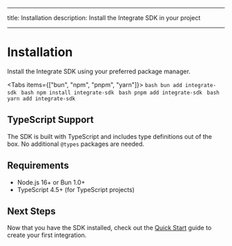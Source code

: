 
---

title: Installation
description: Install the Integrate SDK in your project

---

# Installation

Install the Integrate SDK using your preferred package manager.

<Tabs items={["bun", "npm", "pnpm", "yarn"]}>
  <Tab value="bun">```bash bun add integrate-sdk ```</Tab>
  <Tab value="npm">```bash npm install integrate-sdk ```</Tab>
  <Tab value="pnpm">```bash pnpm add integrate-sdk ```</Tab>
  <Tab value="yarn">```bash yarn add integrate-sdk ```</Tab>
</Tabs>

## TypeScript Support

The SDK is built with TypeScript and includes type definitions out of the box. No additional `@types` packages are needed.

## Requirements

- Node.js 16+ or Bun 1.0+
- TypeScript 4.5+ (for TypeScript projects)

## Next Steps

Now that you have the SDK installed, check out the [Quick Start](/docs/getting-started/quick-start) guide to create your first integration.
